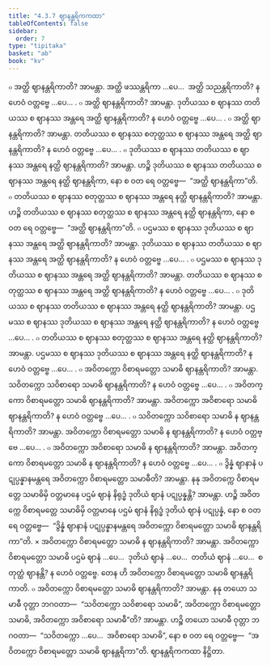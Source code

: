 ```yaml
---
title: "4.3.7 ဈာနန္တရိကကထာ"
tableOfContents: false
sidebar:
  order: 7
type: "tipitaka"
basket: "ab"
book: "kv"
---
```



<DynamicBreadcrumb />

<Division number="817" book="kv" e="ch" v="32" p="412">

<Paragraph number="2552" book="kv">
๐ အတ္ထိ ဈာနန္တရိကာတိ? အာမန္တာ. အတ္ထိ ဖဿန္တရိကာ …ပေ…  အတ္ထိ သညန္တရိကာတိ? န ဟေဝံ ဝတ္တဗ္ဗေ …ပေ… .
</Paragraph>

<Paragraph number="2553" book="kv">
๐ အတ္ထိ ဈာနန္တရိကာတိ? အာမန္တာ. ဒုတိယဿ စ ဈာနဿ တတိယဿ စ ဈာနဿ အန္တရေ အတ္ထိ ဈာနန္တရိကာတိ? န ဟေဝံ ဝတ္တဗ္ဗေ …ပေ… .
</Paragraph>

<Paragraph number="2554" book="kv">
๐ အတ္ထိ ဈာနန္တရိကာတိ? အာမန္တာ. တတိယဿ စ ဈာနဿ စတုတ္ထဿ စ ဈာနဿ အန္တရေ အတ္ထိ ဈာနန္တရိကာတိ? န ဟေဝံ ဝတ္တဗ္ဗေ …ပေ… .
</Paragraph>

<Paragraph number="2555" book="kv">
๐ ဒုတိယဿ စ ဈာနဿ တတိယဿ စ ဈာနဿ အန္တရေ နတ္ထိ ဈာနန္တရိကာတိ? အာမန္တာ. ဟဉ္စိ ဒုတိယဿ စ ဈာနဿ တတိယဿ စ ဈာနဿ အန္တရေ နတ္ထိ ဈာနန္တရိကာ, နော စ ဝတ ရေ ဝတ္တဗ္ဗေ—  “အတ္ထိ ဈာနန္တရိကာ”တိ.
</Paragraph>

<Paragraph number="2556" book="kv">
๐ တတိယဿ စ ဈာနဿ စတုတ္ထဿ စ ဈာနဿ အန္တရေ နတ္ထိ ဈာနန္တရိကာတိ? အာမန္တာ. ဟဉ္စိ တတိယဿ စ ဈာနဿ စတုတ္ထဿ စ ဈာနဿ အန္တရေ နတ္ထိ ဈာနန္တရိကာ, နော စ ဝတ ရေ ဝတ္တဗ္ဗေ—  “အတ္ထိ ဈာနန္တရိကာ”တိ.
</Paragraph>

</Division>
<Division number="818" book="kv" e="ch" v="32" p="413">

<Paragraph number="2557" book="kv">
๐ ပဌမဿ စ ဈာနဿ ဒုတိယဿ စ ဈာနဿ အန္တရေ အတ္ထိ ဈာနန္တရိကာတိ? အာမန္တာ. ဒုတိယဿ စ ဈာနဿ တတိယဿ စ ဈာနဿ အန္တရေ အတ္ထိ ဈာနန္တရိကာတိ? န ဟေဝံ ဝတ္တဗ္ဗေ …ပေ… .
</Paragraph>

<Paragraph number="2558" book="kv">
๐ ပဌမဿ စ ဈာနဿ ဒုတိယဿ စ ဈာနဿ အန္တရေ အတ္ထိ ဈာနန္တရိကာတိ? အာမန္တာ. တတိယဿ စ ဈာနဿ စတုတ္ထဿ စ ဈာနဿ အန္တရေ အတ္ထိ ဈာနန္တရိကာတိ? န ဟေဝံ ဝတ္တဗ္ဗေ …ပေ… .
</Paragraph>

<Paragraph number="2559" book="kv">
๐ ဒုတိယဿ စ ဈာနဿ တတိယဿ စ ဈာနဿ အန္တရေ နတ္ထိ ဈာနန္တရိကာတိ? အာမန္တာ. ပဌမဿ စ ဈာနဿ ဒုတိယဿ စ ဈာနဿ အန္တရေ နတ္ထိ ဈာနန္တရိကာတိ? န ဟေဝံ ဝတ္တဗ္ဗေ …ပေ… .
</Paragraph>

<Paragraph number="2560" book="kv">
๐ တတိယဿ စ ဈာနဿ စတုတ္ထဿ စ ဈာနဿ အန္တရေ နတ္ထိ ဈာနန္တရိကာတိ? အာမန္တာ. ပဌမဿ စ ဈာနဿ ဒုတိယဿ စ ဈာနဿ အန္တရေ နတ္ထိ ဈာနန္တရိကာတိ? န ဟေဝံ ဝတ္တဗ္ဗေ …ပေ… .
</Paragraph>

</Division>
<Division number="819" book="kv" e="ch" v="32" p="413">

<Paragraph number="2561" book="kv">
๐ အဝိတက္ကော ဝိစာရမတ္တော သမာဓိ ဈာနန္တရိကာတိ? အာမန္တာ. သဝိတက္ကော သဝိစာရော သမာဓိ ဈာနန္တရိကာတိ? န ဟေဝံ ဝတ္တဗ္ဗေ …ပေ… .
</Paragraph>

<Paragraph number="2562" book="kv">
๐ အဝိတက္ကော ဝိစာရမတ္တော သမာဓိ ဈာနန္တရိကာတိ? အာမန္တာ. အဝိတက္ကော အဝိစာရော သမာဓိ ဈာနန္တရိကာတိ? န ဟေဝံ ဝတ္တဗ္ဗေ …ပေ… .
</Paragraph>

<Paragraph number="2563" book="kv">
๐ သဝိတက္ကော သဝိစာရော သမာဓိ န ဈာနန္တရိကာတိ? အာမန္တာ. အဝိတက္ကော ဝိစာရမတ္တော သမာဓိ န ဈာနန္တရိကာတိ? န ဟေဝံ ဝတ္တဗ္ဗေ …ပေ… .
</Paragraph>

<Paragraph number="2564" book="kv">
๐ အဝိတက္ကော အဝိစာရော သမာဓိ န ဈာနန္တရိကာတိ? အာမန္တာ. အဝိတက္ကော ဝိစာရမတ္တော သမာဓိ န ဈာနန္တရိကာတိ? န ဟေဝံ ဝတ္တဗ္ဗေ …ပေ… .
</Paragraph>

</Division>
<Division number="820" book="kv" e="ch" v="32" p="413">

<Paragraph number="2565" book="kv">
๐ ဒွိန္နံ ဈာနာနံ ပဋုပ္ပန္နာနမန္တရေ အဝိတက္ကော ဝိစာရမတ္တော သမာဓီတိ? အာမန္တာ. နနု အဝိတက္ကေ ဝိစာရမတ္တေ သမာဓိမှိ ဝတ္တမာနေ ပဌမံ ဈာနံ နိရုဒ္ဓံ ဒုတိယံ ဈာနံ ပဋုပ္ပန္နန္တိ? အာမန္တာ. ဟဉ္စိ အဝိတက္ကေ ဝိစာရမတ္တေ သမာဓိမှိ ဝတ္တမာနေ ပဌမံ ဈာနံ နိရုဒ္ဓံ ဒုတိယံ ဈာနံ ပဋုပ္ပန္နံ, နော စ ဝတ ရေ ဝတ္တဗ္ဗေ—  “ဒွိန္နံ ဈာနာနံ ပဋုပ္ပန္နာနမန္တရေ အဝိတက္ကော ဝိစာရမတ္တော သမာဓိ ဈာနန္တရိကာ”တိ.
</Paragraph>

</Division>
<Division number="821" book="kv" e="ch" v="32" p="414">

<Paragraph number="2566" book="kv">
× အဝိတက္ကော ဝိစာရမတ္တော သမာဓိ န ဈာနန္တရိကာတိ? အာမန္တာ. အဝိတက္ကော ဝိစာရမတ္တော သမာဓိ ပဌမံ ဈာနံ …ပေ…  ဒုတိယံ ဈာနံ …ပေ…  တတိယံ ဈာနံ …ပေ…  စတုတ္ထံ ဈာနန္တိ? န ဟေဝံ ဝတ္တဗ္ဗေ. တေန ဟိ အဝိတက္ကော ဝိစာရမတ္တော သမာဓိ ဈာနန္တရိကာတိ.
</Paragraph>

</Division>
<Division number="822" book="kv" e="ch" v="32" p="414">

<Paragraph number="2567" book="kv">
๐ အဝိတက္ကော ဝိစာရမတ္တော သမာဓိ ဈာနန္တရိကာတိ? အာမန္တာ. နနု တယော သမာဓီ ဝုတ္တာ ဘဂဝတာ—  “သဝိတက္ကော သဝိစာရော သမာဓိ”, အဝိတက္ကော ဝိစာရမတ္တော သမာဓိ, အဝိတက္ကော အဝိစာရော သမာဓီ”တိ? အာမန္တာ. ဟဉ္စိ တယော သမာဓီ ဝုတ္တာ ဘဂဝတာ—  “သဝိတက္ကော …ပေ…  အဝိစာရော သမာဓိ”, နော စ ဝတ ရေ ဝတ္တဗ္ဗေ—  “အဝိတက္ကော ဝိစာရမတ္တော သမာဓိ ဈာနန္တရိကာ”တိ.

</Paragraph>
</Division>

<Paragraph number="2568" type="center" book="kv">
ဈာနန္တရိကကထာ နိဋ္ဌိတာ.
</Paragraph>